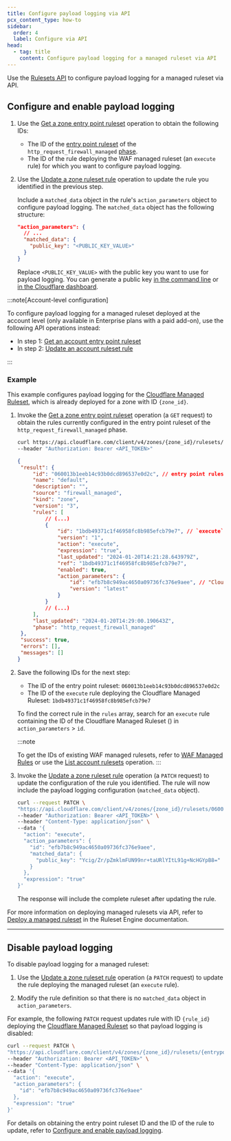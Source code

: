 ```yaml
---
title: Configure payload logging via API
pcx_content_type: how-to
sidebar:
  order: 4
  label: Configure via API
head:
  - tag: title
    content: Configure payload logging for a managed ruleset via API
---
```



Use the [Rulesets API](/ruleset-engine/rulesets-api/) to configure payload logging for a managed ruleset via API.

## Configure and enable payload logging

1. Use the [Get a zone entry point ruleset](/api/operations/getZoneEntrypointRuleset) operation to obtain the following IDs:

   - The ID of the [entry point ruleset](/ruleset-engine/about/rulesets/#entry-point-ruleset) of the `http_request_firewall_managed` [phase](/ruleset-engine/about/phases/).
   - The ID of the rule deploying the WAF managed ruleset (an `execute` rule) for which you want to configure payload logging.

2. Use the [Update a zone ruleset rule](/api/operations/updateZoneRulesetRule) operation to update the rule you identified in the previous step.

   Include a `matched_data` object in the rule's `action_parameters` object to configure payload logging. The `matched_data` object has the following structure:

   ```json null {3-5}
   "action_parameters": {
     // ...
     "matched_data": {
       "public_key": "<PUBLIC_KEY_VALUE>"
     }
   }
   ```

   Replace `<PUBLIC_KEY_VALUE>` with the public key you want to use for payload logging. You can generate a public key [in the command line](/waf/managed-rules/payload-logging/command-line/generate-key-pair/) or [in the Cloudflare dashboard](/waf/managed-rules/payload-logging/configure/).

:::note[Account-level configuration]

To configure payload logging for a managed ruleset deployed at the account level (only available in Enterprise plans with a paid add-on), use the following API operations instead:

- In step 1: [Get an account entry point ruleset](/api/operations/getAccountEntrypointRuleset)
- In step 2: [Update an account ruleset rule](/api/operations/updateAccountRulesetRule)

:::

### Example

This example configures payload logging for the [Cloudflare Managed Ruleset](/waf/managed-rules/reference/cloudflare-managed-ruleset/), which is already deployed for a zone with ID `{zone_id}`.

1. Invoke the [Get a zone entry point ruleset](/api/operations/getZoneEntrypointRuleset) operation (a `GET` request) to obtain the rules currently configured in the entry point ruleset of the `http_request_firewall_managed` phase.

   ```bash title="Request"
   curl https://api.cloudflare.com/client/v4/zones/{zone_id}/rulesets/phases/http_request_firewall_managed/entrypoint \
   --header "Authorization: Bearer <API_TOKEN>"
   ```

   ```json title="Example response" {3,12,20}
   {
   	"result": {
   		"id": "060013b1eeb14c93b0dcd896537e0d2c", // entry point ruleset ID
   		"name": "default",
   		"description": "",
   		"source": "firewall_managed",
   		"kind": "zone",
   		"version": "3",
   		"rules": [
   			// (...)
   			{
   				"id": "1bdb49371c1f46958fc8b985efcb79e7", // `execute` rule ID
   				"version": "1",
   				"action": "execute",
   				"expression": "true",
   				"last_updated": "2024-01-20T14:21:28.643979Z",
   				"ref": "1bdb49371c1f46958fc8b985efcb79e7",
   				"enabled": true,
   				"action_parameters": {
   					"id": "efb7b8c949ac4650a09736fc376e9aee", // "Cloudflare Managed Ruleset" ID
   					"version": "latest"
   				}
   			}
   			// (...)
   		],
   		"last_updated": "2024-01-20T14:29:00.190643Z",
   		"phase": "http_request_firewall_managed"
   	},
   	"success": true,
   	"errors": [],
   	"messages": []
   }
   ```

2. Save the following IDs for the next step:

   - The ID of the entry point ruleset: `060013b1eeb14c93b0dcd896537e0d2c`
   - The ID of the `execute` rule deploying the Cloudflare Managed Ruleset: `1bdb49371c1f46958fc8b985efcb79e7`

   To find the correct rule in the `rules` array, search for an `execute` rule containing the ID of the Cloudflare Managed Ruleset (<RuleID id="efb7b8c949ac4650a09736fc376e9aee" />) in `action_parameters` > `id`.

   :::note

   To get the IDs of existing WAF managed rulesets, refer to [WAF Managed Rules](/waf/managed-rules/#managed-rulesets) or use the [List account rulesets](/api/operations/listAccountRulesets) operation.
   :::

3. Invoke the [Update a zone ruleset rule](/api/operations/updateZoneRulesetRule) operation (a `PATCH` request) to update the configuration of the rule you identified. The rule will now include the payload logging configuration (`matched_data` object).

   ```bash title="Request" {9-11}
   curl --request PATCH \
   "https://api.cloudflare.com/client/v4/zones/{zone_id}/rulesets/060013b1eeb14c93b0dcd896537e0d2c/rules/1bdb49371c1f46958fc8b985efcb79e7" \
   --header "Authorization: Bearer <API_TOKEN>" \
   --header "Content-Type: application/json" \
   --data '{
     "action": "execute",
     "action_parameters": {
       "id": "efb7b8c949ac4650a09736fc376e9aee",
       "matched_data": {
         "public_key": "Ycig/Zr/pZmklmFUN99nr+taURlYItL91g+NcHGYpB8="
       }
     },
     "expression": "true"
   }'
   ```

   The response will include the complete ruleset after updating the rule.

For more information on deploying managed rulesets via API, refer to [Deploy a managed ruleset](/ruleset-engine/managed-rulesets/deploy-managed-ruleset/) in the Ruleset Engine documentation.

---

## Disable payload logging

To disable payload logging for a managed ruleset:

1. Use the [Update a zone ruleset rule](/api/operations/updateZoneRulesetRule) operation (a `PATCH` request) to update the rule deploying the managed ruleset (an `execute` rule).

2. Modify the rule definition so that there is no `matched_data` object in `action_parameters`.

For example, the following `PATCH` request updates rule with ID `{rule_id}` deploying the [Cloudflare Managed Ruleset](/waf/managed-rules/reference/cloudflare-managed-ruleset/) so that payload logging is disabled:

```bash
curl --request PATCH \
"https://api.cloudflare.com/client/v4/zones/{zone_id}/rulesets/{entrypoint_ruleset_id}/rules/{rule_id}" \
--header "Authorization: Bearer <API_TOKEN>" \
--header "Content-Type: application/json" \
--data '{
  "action": "execute",
  "action_parameters": {
    "id": "efb7b8c949ac4650a09736fc376e9aee"
  },
  "expression": "true"
}'
```

For details on obtaining the entry point ruleset ID and the ID of the rule to update, refer to [Configure and enable payload logging](/waf/managed-rules/payload-logging/configure-api/#configure-and-enable-payload-logging).
